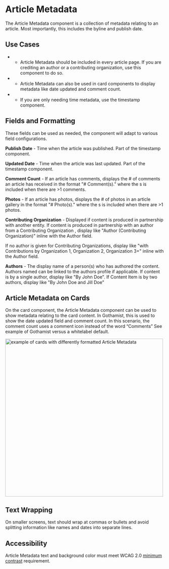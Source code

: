 
<Meta title="Components/Molecules/Article Metadata" />


# Article Metadata


The Article Metadata component is a collection of metadata relating to an article. Most importantly, this includes the byline and publish date.

## Use Cases

-   - Article Metadata should be included in every article page. If you are crediting an author or a contributing organization, use this component to do so.
    
-   - Article Metadata can also be used in card components to display metadata like date updated and comment count.
    
-   - If you are only needing time metadata, use the timestamp component.
    

## Fields and Formatting

These fields can be used as needed, the component will adapt to various field configurations.

  

**Publish Date** - Time when the article was published. Part of the timestamp component.

  
**Updated Date** - Time when the article was last updated. Part of the timestamp component.

  

**Comment Count** - If an article has comments, displays the # of comments an article has received in the format "# Comment(s)." where the s is included when there are >1 comments.

  

**Photos** - If an article has photos, displays the # of photos in an article gallery in the format "# Photo(s)." where the s is included when there are >1 photos.

  

**Contributing Organization** - Displayed if content is produced in partnership with another entity. If content is produced in partnership with an author from a Contributing Organization , display like "Author (Contributing Organization)" inline with the Author field.

If no author is given for Contributing Organizations, display like "with Contributions by Organization 1, Organization 2, Organization 3+" inline with the Author field.

  

**Authors** - The display name of a person(s) who has authored the content. Authors named can be linked to the authors profile if applicable. If content is by a single  author, display like "By John Doe". If Content Item is by two  authors, display like "By John Doe and Jill Doe"

## Article Metadata on Cards

On the card component, the Article Metadata component can be used to show metadata relating to the card content. In Gothamist, this is used to show the date updated field and comment count. In this scenario, the comment count uses a comment icon instead of the word “Comments” See example of Gothamist versus a whitelabel default.

<img alt="example of cards with differently formatted Article Metadata" src="./images/Molecules-Bylines-Cards.png" width="500" />

## Text Wrapping
    
On smaller screens, text should wrap at commas or bullets and avoid splitting information like names and dates into separate lines.

## Accessibility
    
Article Metadata text and background color must meet WCAG 2.0 [minimum contrast](https://www.w3.org/WAI/WCAG21/Understanding/contrast-minimum.html) requirement.
